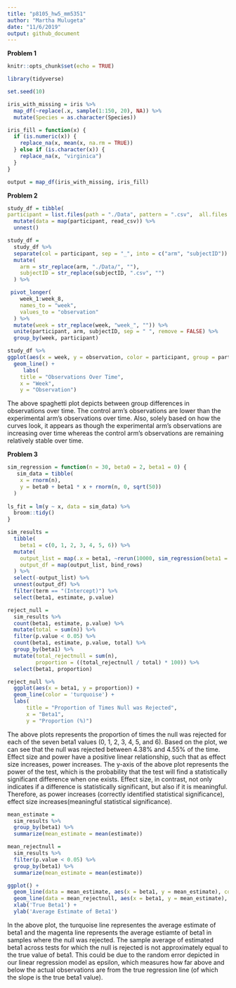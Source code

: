 ```yaml
---
title: "p8105_hw5_mm5351"
author: "Martha Mulugeta"
date: "11/6/2019"
output: github_document
---
```


**Problem 1**
```r
knitr::opts_chunk$set(echo = TRUE)

library(tidyverse)

set.seed(10)
```

```r
iris_with_missing = iris %>% 
  map_df(~replace(.x, sample(1:150, 20), NA)) %>%
  mutate(Species = as.character(Species))

iris_fill = function(x) {
  if (is.numeric(x)) {
    replace_na(x, mean(x, na.rm = TRUE))
  } else if (is.character(x)) {
    replace_na(x, "virginica")
  }
}

output = map_df(iris_with_missing, iris_fill) 
```

**Problem 2**
```r
study_df = tibble(
participant = list.files(path = "./Data", pattern = ".csv",  all.files = TRUE, full.names = TRUE)) %>% 
  mutate(data = map(participant, read_csv)) %>% 
  unnest() 
```

```r
study_df = 
  study_df %>%
  separate(col = participant, sep = "_", into = c("arm", "subjectID")) %>% 
  mutate(
    arm = str_replace(arm, "./Data/", ""),
    subjectID = str_replace(subjectID, ".csv", "")
  ) %>% 

 pivot_longer(
    week_1:week_8,
    names_to = "week",
    values_to = "observation"
  ) %>%
  mutate(week = str_replace(week, "week_", "")) %>%
  unite(participant, arm, subjectID, sep = " ", remove = FALSE) %>% 
  group_by(week, participant) 
```

```r
study_df %>%  
ggplot(aes(x = week, y = observation, color = participant, group = participant)) +
  geom_line() + 
     labs(
    title = "Observations Over Time",
    x = "Week",
    y = "Observation")
```
The above spaghetti plot depicts between group differences in observations over time. The control arm's observations are lower than the experimental arm's observations over time. Also, solely based on how the curves look, it appears as though the experimental arm's observations are increasing over time whereas the control arm's observations are remaining relatively stable over time. 

**Problem 3**
```r
sim_regression = function(n = 30, beta0 = 2, beta1 = 0) {
   sim_data = tibble(
    x = rnorm(n),
    y = beta0 + beta1 * x + rnorm(n, 0, sqrt(50))
  )
  
ls_fit = lm(y ~ x, data = sim_data) %>% 
  broom::tidy()
}
```

```r
sim_results = 
  tibble(
    beta1 = c(0, 1, 2, 3, 4, 5, 6)) %>% 
  mutate(
    output_list = map(.x = beta1, ~rerun(10000, sim_regression(beta1 = .x))),
    output_df = map(output_list, bind_rows)
  ) %>% 
  select(-output_list) %>% 
  unnest(output_df) %>% 
  filter(term == "(Intercept)") %>% 
  select(beta1, estimate, p.value) 
```

```r
reject_null = 
  sim_results %>% 
  count(beta1, estimate, p.value) %>% 
  mutate(total = sum(n)) %>% 
  filter(p.value < 0.05) %>% 
  count(beta1, estimate, p.value, total) %>% 
  group_by(beta1) %>% 
  mutate(total_rejectnull = sum(n), 
         proportion = ((total_rejectnull / total) * 100)) %>% 
  select(beta1, proportion)

reject_null %>% 
  ggplot(aes(x = beta1, y = proportion)) +
  geom_line(color = 'turquoise') +
  labs(
      title = "Proportion of Times Null was Rejected",
      x = "Beta1",
      y = "Proportion (%)")
```
The above plots represents the proportion of times the null was rejected for each of the seven beta1 values (0, 1, 2, 3, 4, 5, and 6). Based on the plot, we can see that the null was rejected between 4.38% and 4.55% of the time. Effect size and power have a positive linear relationship, such that as effect size increases, power increases. The y-axis of the above plot represents the power of the test, which is the probability that the test will find a statistically significant difference when one exists. Effect size, in contrast, not only indicates if a difference is statistically significant, but also if it is meaningful. Therefore, as power increases (correctly identified statistical significance), effect size increases(meaningful statistical significance).

```r
mean_estimate = 
  sim_results %>% 
  group_by(beta1) %>% 
  summarize(mean_estimate = mean(estimate)) 

mean_rejectnull =
  sim_results %>% 
  filter(p.value < 0.05) %>% 
  group_by(beta1) %>% 
  summarize(mean_estimate = mean(estimate))

ggplot() +
  geom_line(data = mean_estimate, aes(x = beta1, y = mean_estimate), color = 'turquoise') +
  geom_line(data = mean_rejectnull, aes(x = beta1, y = mean_estimate), color = 'magenta') +
  xlab('True Beta1') +
  ylab('Average Estimate of Beta1')
```
In the above plot, the turquoise line representes the average estimate of beta1 and the magenta line represents the average estiamte of beta1 in samples where the null was rejected.
The sample average of estimated beta1 across tests for which the null is rejected is not approximately equal to the true value of beta1. This could be due to the random error depicted in our linear regression model as epsilon, which measures how far above and below the actual observations are from the true regression line (of which the slope is the true beta1 value).  






